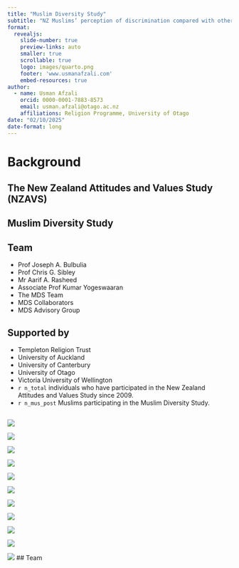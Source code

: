 ```yaml
---
title: "Muslim Diversity Study"
subtitle: "NZ Muslims’ perception of discrimination compared with other religious groups – Insight from NZAVS"
format:
  revealjs: 
    slide-number: true
    preview-links: auto
    smaller: true
    scrollable: true
    logo: images/quarto.png
    footer: 'www.usmanafzali.com'
    embed-resources: true
author:
  - name: Usman Afzali
    orcid: 0000-0001-7883-8573
    email: usman.afzali@otago.ac.nz
    affiliations: Religion Programme, University of Otago
date: "02/10/2025"
date-format: long  
---
```


# Background

## The New Zealand Attitudes and Values Study (NZAVS)


## Muslim Diversity Study


## Team

- Prof Joseph A. Bulbulia
- Prof Chris G. Sibley
- Mr Aarif A. Rasheed
- Associate Prof Kumar Yogeswaaran
- The MDS Team
- MDS Collaborators
- MDS Advisory Group

## Supported by

- Templeton Religion Trust
- University of Auckland
- University of Canterbury
- University of Otago
- Victoria University of Wellington
- `r n_total` individuals who have participated in the New Zealand Attitudes and Values Study since 2009.
- `r n_mus_post` Muslims participating in the Muslim Diversity Study.


## 

![](plots/plot_belief.png)


![](plots/plot_descrim.png)

![](plots/plot_health.png)

![](plots/plot_life.png)

![](plots/plot_person_focussed_a.png)

![](plots/plot_person_focussed_b.png)

![](plots/plot_psych.png)

![](plots/plot_religious_id.png)

![](plots/plot_religious_practice.png)

![](plots/plot_social_belong.png)

![](plots/plot_social_support.png)
## Team

